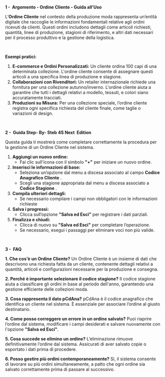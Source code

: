 **1 -  Argomento - Ordine Cliente - Guida all'Uso**

L’**Ordine Cliente** nel contesto della produzione moda rappresenta un’entità digitale che raccoglie le informazioni fondamentali relative agli ordini ricevuti da clienti. Questi ordini includono dettagli come articoli richiesti, quantità, linee di produzione, stagioni di riferimento, e altri dati necessari per il processo produttivo e la gestione della logistica.

 

**Esempi pratici:**

1. **E-commerce e Ordini Personalizzati:** Un cliente ordina 100 capi di una determinata collezione. L'ordine cliente consente di assegnare questi articoli a una specifica linea di produzione e stagione.
2. **Collaborazioni con Rivenditori:** Un retailer internazionale richiede una fornitura per una collezione autunno/inverno. L'ordine cliente aiuta a garantire che tutti i dettagli relativi a modello, tessuti, e colori siano accuratamente tracciati.
3. **Produzioni su Misura:** Per una collezione speciale, l’ordine cliente registra ogni specifica richiesta del cliente finale, come taglie o variazioni di design.

 

**2 -  Guida Step- By- Steb 4S Next  Edition**

Questa guida ti mostrerà come completare correttamente la procedura per la gestione di un Ordine Cliente nel sistema.

1. **Aggiungi un nuovo ordine:**
   * Fai clic sull'icona con il simbolo **"+"** per iniziare un nuovo ordine.
2. **Inserisci le informazioni di base:**
   * Seleziona un’opzione dal menu a discesa associato al campo **Codice Anagrafico Cliente** .
   * Scegli una stagione appropriata dal menu a discesa associato a **Codice Stagione** .
3. **Compila ulteriori dettagli:**
   * Se necessario compilare i campi non obbligatori con le informazioni richieste
4. **Salva i progressi:**
   * Clicca sull’opzione **"Salva ed Esci"** per registrare i dati parziali.
5. **Finalizza e chiudi:**
   * Clicca di nuovo su **"Salva ed Esci"** per completare l’operazione.
   * Se necessario, esegui i passaggi per eliminare voci non più valide.

 

**3 -  FAQ**

**1. Che cos'è un Ordine Cliente?** Un Ordine Cliente è un insieme di dati che descrivono una richiesta fatta da un cliente, contenente dettagli relativi a quantità, articoli e configurazioni necessarie per la produzione e consegna.

**2. Perché è importante selezionare il codice stagione?** Il codice stagione aiuta a classificare gli ordini in base al periodo dell'anno, garantendo una gestione efficiente delle collezioni moda.

**3. Cosa rappresenta il dato pCdAna?** pCdAna è il codice anagrafico che identifica un cliente nel sistema. È essenziale per associare l’ordine al giusto destinatario.

**4. Come posso correggere un errore in un ordine salvato?** Puoi riaprire l’ordine dal sistema, modificare i campi desiderati e salvare nuovamente con l'opzione **"Salva ed Esci"**.

**5. Cosa succede se elimino un ordine?** L’eliminazione rimuove definitivamente l’ordine dal sistema. Assicurati di aver salvato copie o esportato i dati prima di procedere.

**6. Posso gestire più ordini contemporaneamente?** Sì, il sistema consente di lavorare su più ordini simultaneamente, a patto che ogni ordine sia salvato correttamente prima di passare al successivo.